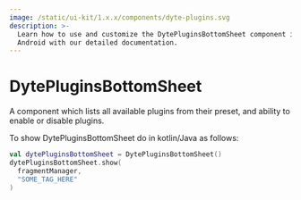 ```yaml
---
image: /static/ui-kit/1.x.x/components/dyte-plugins.svg
description: >-
  Learn how to use and customize the DytePluginsBottomSheet component in Ospi's
  Android with our detailed documentation.
---
```


# DytePluginsBottomSheet

A component which lists all available plugins from their preset, and ability to
enable or disable plugins.

To show DytePluginsBottomSheet do in kotlin/Java as follows:

```kotlin
val dytePluginsBottomSheet = DytePluginsBottomSheet()
dytePluginsBottomSheet.show(
  fragmentManager,
  "SOME_TAG_HERE"
)
```

<head>
  <title>Android DytePluginsBottomSheet</title>
</head>
